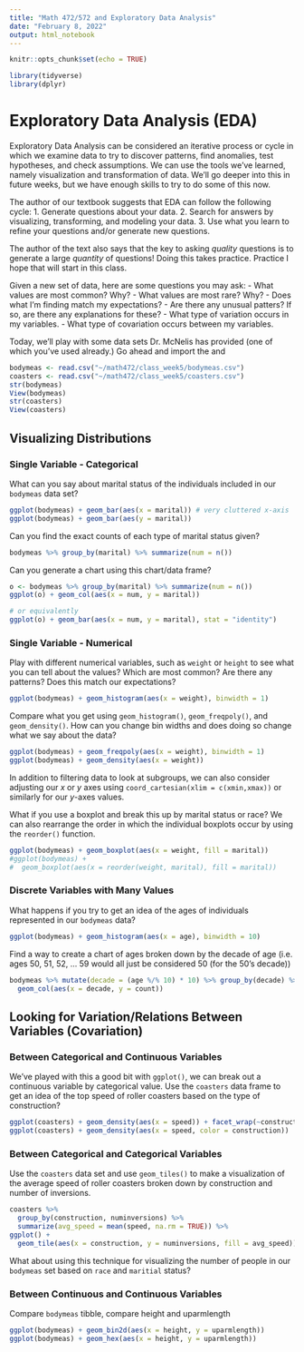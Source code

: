 ```yaml
---
title: "Math 472/572 and Exploratory Data Analysis"
date: "February 8, 2022"
output: html_notebook
---
```


```r
knitr::opts_chunk$set(echo = TRUE)
```

```r
library(tidyverse)
library(dplyr)
```

#  Exploratory Data Analysis (EDA)

Exploratory Data Analysis can be considered an iterative process or cycle
in which we examine data to try to discover patterns, find anomalies, test
hypotheses, and check assumptions.  We can use the tools we've learned, namely
visualization and transformation of data.  We'll go deeper into this in future
weeks, but we have enough skills to try to do some of this now.

The author of our textbook suggests that EDA can follow the following cycle:
1.  Generate questions about your data.
2.  Search for answers by visualizing, transforming, and modeling your data.
3.  Use what you learn to refine your questions and/or generate new questions.


The author of the text also says that the key to asking *quality* questions 
is to generate a large *quantity* of questions!  Doing this takes practice. 
Practice I hope that will start in this class.

Given a new set of data, here are some questions you may ask:
-  What values are most common?  Why?
-  What values are most rare?  Why?
-  Does what I'm finding match my expectations?
-  Are there any unusual patters?  If so, are there any explanations for these?
-  What type of variation occurs in my variables.
-  What type of covariation occurs between my variables.

Today, we'll play with some data sets Dr. McNelis has provided (one of which 
you've used already.)  Go ahead and import the \texttt{bodymeas.csv} and 
\texttt{coasters.csv}

```r
bodymeas <- read.csv("~/math472/class_week5/bodymeas.csv")
coasters <- read.csv("~/math472/class_week5/coasters.csv")
str(bodymeas)
View(bodymeas)
str(coasters)
View(coasters)
```

## Visualizing Distributions

### Single Variable - Categorical
<!-- Also explore creating tables and using `geom_col()` and/or `geom_bar()` with -->
<!-- stat = "identity" -->

What can you say about marital status of the individuals included in our 
`bodymeas` data set?

```r
ggplot(bodymeas) + geom_bar(aes(x = marital)) # very cluttered x-axis
ggplot(bodymeas) + geom_bar(aes(y = marital))
```

Can you find the exact counts of each type of marital status given?

```r
bodymeas %>% group_by(marital) %>% summarize(num = n())
```

Can you generate a chart using this chart/data frame?

```r
o <- bodymeas %>% group_by(marital) %>% summarize(num = n())
ggplot(o) + geom_col(aes(x = num, y = marital))

# or equivalently
ggplot(o) + geom_bar(aes(x = num, y = marital), stat = "identity")
```

### Single Variable - Numerical

Play with different numerical variables, such as `weight` or `height` to 
see what you can tell about the values?  Which are most common?  Are there
any patterns?  Does this match our expectations?

```r
ggplot(bodymeas) + geom_histogram(aes(x = weight), binwidth = 1)
```

Compare what you get using `geom_histogram()`, `geom_freqpoly()`, and 
`geom_density()`.  How can you change bin widths and does doing so change
what we say about the data?

```r
ggplot(bodymeas) + geom_freqpoly(aes(x = weight), binwidth = 1)
ggplot(bodymeas) + geom_density(aes(x = weight))
```

In addition to filtering data to look at subgroups, we can also consider
adjusting our $x$ or $y$ axes using `coord_cartesian(xlim = c(xmin,xmax))` 
or similarly for our $y$-axes values.

What if you use a boxplot and break this up by marital status or race?  We can
also rearrange the order in which the individual boxplots occur by using the
`reorder()` function.

```r
ggplot(bodymeas) + geom_boxplot(aes(x = weight, fill = marital))
#ggplot(bodymeas) + 
#  geom_boxplot(aes(x = reorder(weight, marital), fill = marital))
```

### Discrete Variables with Many Values

What happens if you try to get an idea of the ages of individuals represented
in our `bodymeas` data?

```r
ggplot(bodymeas) + geom_histogram(aes(x = age), binwidth = 10)
```


Find a way to create a chart of ages broken down by the decade of age (i.e.
ages 50, 51, 52, ... 59 would all just be considered 50 (for the 50's decade))

```r
bodymeas %>% mutate(decade = (age %/% 10) * 10) %>% group_by(decade) %>% summarize(count = n()) %>% ggplot() + 
  geom_col(aes(x = decade, y = count))
```

##  Looking for Variation/Relations Between Variables (Covariation)

### Between Categorical and Continuous Variables

We've played with this a good bit with `ggplot()`, we can break out a continuous
variable by categorical value.  Use the `coasters` data frame to get an idea of 
the top speed of roller coasters based on the type of construction?  

```r
ggplot(coasters) + geom_density(aes(x = speed)) + facet_wrap(~construction)
ggplot(coasters) + geom_density(aes(x = speed, color = construction))
```


###  Between Categorical and Categorical Variables

Use the `coasters` data set and use `geom_tiles()` to make a visualization
of the average speed of roller coasters broken down by construction and number
of inversions.

```r
coasters %>% 
  group_by(construction, numinversions) %>% 
  summarize(avg_speed = mean(speed, na.rm = TRUE)) %>%
ggplot() + 
  geom_tile(aes(x = construction, y = numinversions, fill = avg_speed))
```

What about using this technique for visualizing the number of people in our
`bodymeas` set based on `race` and `maritial` status?

###  Between Continuous and Continuous Variables

Compare `bodymeas` tibble, compare height and uparmlength

```r
ggplot(bodymeas) + geom_bin2d(aes(x = height, y = uparmlength))
ggplot(bodymeas) + geom_hex(aes(x = height, y = uparmlength))
```

